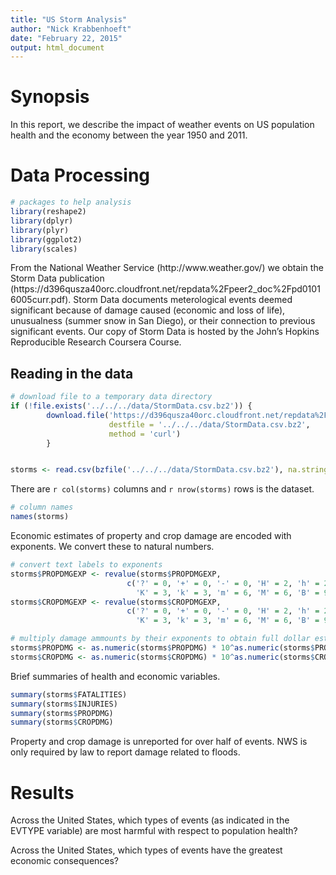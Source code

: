 ```yaml
---
title: "US Storm Analysis"
author: "Nick Krabbenhoeft"
date: "February 22, 2015"
output: html_document
---
```

# Synopsis
In this report, we describe the impact of weather events on US population health and the economy between the year 1950 and 2011. 

# Data Processing
```r
# packages to help analysis
library(reshape2)
library(dplyr)
library(plyr)
library(ggplot2)
library(scales)
```

From the National Weather Service (http://www.weather.gov/) we obtain the Storm Data publication (https://d396qusza40orc.cloudfront.net/repdata%2Fpeer2_doc%2Fpd01016005curr.pdf). Storm Data documents meterological events deemed significant because of damage caused (economic and loss of life), unusualness (summer snow in San Diego), or their connection to previous significant events. Our copy of Storm Data is hosted by the John's Hopkins Reproducible Research Coursera Course.

## Reading in the data

```r
# download file to a temporary data directory
if (!file.exists('../../../data/StormData.csv.bz2')) {
        download.file('https://d396qusza40orc.cloudfront.net/repdata%2Fdata%2FStormData.csv.bz2',
                      destfile = '../../../data/StormData.csv.bz2',
                      method = 'curl')
        }


storms <- read.csv(bzfile('../../../data/StormData.csv.bz2'), na.strings = "")
```

There are `r col(storms)` columns and `r nrow(storms)` rows is the dataset.

```r
# column names
names(storms)
```

Economic estimates of property and crop damage are encoded with exponents. We convert these to natural numbers.

```r
# convert text labels to exponents
storms$PROPDMGEXP <- revalue(storms$PROPDMGEXP,
                          c('?' = 0, '+' = 0, '-' = 0, 'H' = 2, 'h' = 2,
                            'K' = 3, 'k' = 3, 'm' = 6, 'M' = 6, 'B' = 9))
storms$CROPDMGEXP <- revalue(storms$CROPDMGEXP,
                          c('?' = 0, '+' = 0, '-' = 0, 'H' = 2, 'h' = 2,
                            'K' = 3, 'k' = 3, 'm' = 6, 'M' = 6, 'B' = 9))

# multiply damage ammounts by their exponents to obtain full dollar estimates
storms$PROPDMG <- as.numeric(storms$PROPDMG) * 10^as.numeric(storms$PROPDMGEXP)
storms$CROPDMG <- as.numeric(storms$CROPDMG) * 10^as.numeric(storms$CROPDMGEXP)
```

Brief summaries of health and economic variables.
```r
summary(storms$FATALITIES)
summary(storms$INJURIES)
summary(storms$PROPDMG)
summary(storms$CROPDMG)
```

Property and crop damage is unreported for over half of events. NWS is only required by law to report damage related to floods.

# Results

Across the United States, which types of events (as indicated in the EVTYPE variable) are most harmful with respect to population health?

Across the United States, which types of events have the greatest economic consequences?


